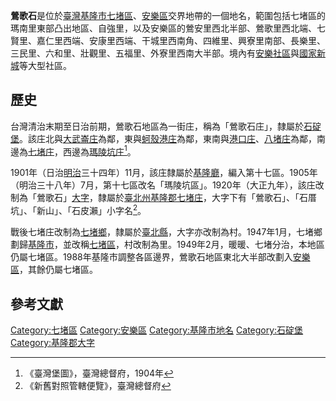 {{noteTA
|1 = zh-cn:庄; zh-hk:庄; zh-tw:庄;
}}
{{不是|鶯歌區}}
'''鶯歌石'''是位於[[臺灣|臺灣]][[基隆市|基隆市]][[七堵區|七堵區]]、[[安樂區|安樂區]]交界地帶的一個地名，範圍包括七堵區的瑪南里東部凸出地區、自強里，以及安樂區的鶯安里西北半部、鶯歌里西北端、七賢里、嘉仁里西端、安康里西端、干城里西南角、四維里、興寮里南部、長樂里、三民里、六和里、壯觀里、五福里、外寮里西南大半部。境內有[[安樂社區|安樂社區]]與[[國家新城|國家新城]]等大型社區。

==歷史==
台灣清治末期至日治前期，鶯歌石地區為一街庄，稱為「鶯歌石庄」，隸屬於[[石碇堡|石碇堡]]。該庄北與[[大武崙庄|大武崙庄]]為鄰，東與[[蚵殼港庄|蚵殼港庄]]為鄰，東南與[[港口_(基隆市)|港口庄]]、[[八堵庄|八堵庄]]為鄰，南邊為[[七堵_(大字)|七堵庄]]，西邊為[[瑪陵坑庄|瑪陵坑庄]]<ref>《臺灣堡圖》，臺灣總督府，1904年</ref>。

1901年（日治[[明治|明治]]三十四年）11月，該庄隸屬於[[基隆廳|基隆廳]]，編入第十七區。1905年（明治三十八年）7月，第十七區改名「瑪陵坑區」。1920年（大正九年），該庄改制為「鶯歌石」[[大字|大字]]，隸屬於[[臺北州|臺北州]][[基隆郡|基隆郡]][[七堵庄|七堵庄]]，大字下有「鶯歌石」、「石厝坑」、「新山」、「石皮瀨」小字名<ref>《新舊對照管轄便覽》，臺灣總督府</ref>。

戰後七堵庄改制為[[七堵鄉|七堵鄉]]，隸屬於[[臺北縣|臺北縣]]，大字亦改制為村。1947年1月，七堵鄉劃歸[[基隆市|基隆市]]，並改稱[[七堵區|七堵區]]，村改制為里。1949年2月，暖暖、七堵分治，本地區仍屬七堵區。1988年基隆市調整各區邊界，鶯歌石地區東北大半部改劃入[[安樂區|安樂區]]，其餘仍屬七堵區。

==參考文獻==
{{reflist}}

{{基隆郡}}

[[Category:七堵區|Category:七堵區]]
[[Category:安樂區|Category:安樂區]]
[[Category:基隆市地名|Category:基隆市地名]]
[[Category:石碇堡|Category:石碇堡]]
[[Category:基隆郡大字|Category:基隆郡大字]]